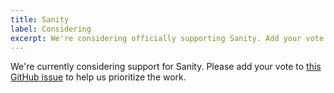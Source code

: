 ```yaml
---
title: Sanity
label: Considering
excerpt: We're considering officially supporting Sanity. Add your vote.
---
```


We're currently considering support for Sanity. Please add your vote to [this GitHub issue](https://github.com/wesbitty/wesbitty/issues/172) to help us prioritize the work.
